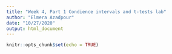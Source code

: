 ```yaml
---
title: "Week 4, Part 1 Condience intervals and t-tests lab"
author: "Elmera Azadpour"
date: "10/27/2020"
output: html_document
---
```


```r
knitr::opts_chunk$set(echo = TRUE)
```

